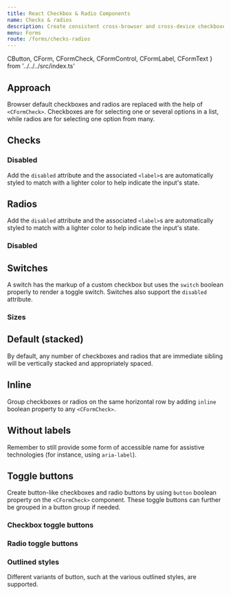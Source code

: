 ```yaml
---
title: React Checkbox & Radio Components
name: Checks & radios
description: Create consistent cross-browser and cross-device checkboxes and radios with our React checkbox, radio, and switch components.
menu: Forms
route: /forms/checks-radios
---
```


  CButton,
  CForm,
  CFormCheck,
  CFormControl,
  CFormLabel,
  CFormText 
} from '../../../src/index.ts'

## Approach

Browser default checkboxes and radios are replaced with the help of `<CFormCheck>`. Checkboxes are for selecting one or several options in a list, while radios are for selecting one option from many.

## Checks

<Playground>
  <CFormCheck id="flexCheckDefault" label="Default checkbox"/>
  <CFormCheck id="flexCheckChecked" label="Checked checkbox" defaultChecked />
</Playground>

<!-- TODO: ## Indeterminate

Checkboxes can utilize the `:indeterminate` pseudo class when manually set via JavaScript (there is no available HTML attribute for specifying it).

<Playground>
  <CFormCheck id="flexCheckIndeterminate" label="Indeterminate checkbox" indeterminate/>
</Playground> -->

### Disabled

Add the `disabled` attribute and the associated `<label>`s are automatically styled to match with a lighter color to help indicate the input's state.

<Playground>
  <CFormCheck label="Disabled checkbox" disabled/>
  <CFormCheck label="Disabled checked checkbox" defaultChecked disabled/>
</Playground>

## Radios

Add the `disabled` attribute and the associated `<label>`s are automatically styled to match with a lighter color to help indicate the input's state.

<Playground>
  <CFormCheck type="radio" name="flexRadioDefault" id="flexRadioDefault1" label="Default radio"/>
  <CFormCheck type="radio" name="flexRadioDefault" id="flexRadioDefault2" label="Checked radio" defaultChecked/>
</Playground>

### Disabled

<Playground>
  <CFormCheck type="radio" name="flexRadioDisabled" id="flexRadioDisabled" label="Disabled radio" disabled/>
  <CFormCheck type="radio" name="flexRadioDisabled" id="flexRadioCheckedDisabled" label="Disabled checked radio" defaultChecked disabled/>
</Playground>

## Switches

A switch has the markup of a custom checkbox but uses the `switch` boolean properly to render a toggle switch. Switches also support the `disabled` attribute.

<Playground>
  <CFormCheck switch label="Default switch checkbox input" id="formSwitchCheckDefault"/>
  <CFormCheck switch label="Checked switch checkbox input" id="formSwitchCheckChecked" defaultChecked/>
  <CFormCheck switch label="Disabled switch checkbox input" id="formSwitchCheckDisabled" disabled/>
  <CFormCheck switch label="Disabled checked switch checkbox input" id="formSwitchCheckCheckedDisabled" defaultChecked disabled/>
</Playground>

### Sizes

<Playground>
  <CFormCheck switch label="Default switch checkbox input" id="formSwitchCheckDefault"/>
  <CFormCheck switch size="lg" label="Large switch checkbox input" id="formSwitchCheckDefaultLg"/>
  <CFormCheck switch size="xl" label="Extra large switch checkbox input" id="formSwitchCheckDefaultXL"/>
</Playground>

## Default (stacked)

By default, any number of checkboxes and radios that are immediate sibling will be vertically stacked and appropriately spaced.

<Playground>
  <CFormCheck id="defaultCheck1" label="Default checkbox"/>
  <CFormCheck id="defaultCheck2" label="Disabled checkbox" disabled/>
</Playground>

<Playground>
  <CFormCheck type="radio" name="exampleRadios" id="exampleRadios1" value="option1" label="Default radio" defaultChecked/>
  <CFormCheck type="radio" name="exampleRadios" id="exampleRadios2" value="option2" label="Second default radio"/>
  <CFormCheck type="radio" name="exampleRadios" id="exampleRadios3" value="option3" label="Disabled radio" disabled/>
</Playground>

## Inline

Group checkboxes or radios on the same horizontal row by adding `inline` boolean property to any `<CFormCheck>`.

<Playground>
  <CFormCheck inline id="inlineCheckbox1" value="option1" label="1"/>
  <CFormCheck inline id="inlineCheckbox2" value="option2" label="2"/>
  <CFormCheck inline id="inlineCheckbox3" value="option3" label="3 (disabled)" disabled/>
</Playground>

<Playground>
  <CFormCheck inline type="radio" name="inlineRadioOptions" id="inlineCheckbox1" value="option1" label="1"/>
  <CFormCheck inline type="radio" name="inlineRadioOptions" id="inlineCheckbox2" value="option2" label="2"/>
  <CFormCheck inline type="radio" name="inlineRadioOptions" id="inlineCheckbox3" value="option3" label="3 (disabled)" disabled/>
</Playground>

## Without labels

Remember to still provide some form of accessible name for assistive technologies (for instance, using `aria-label`).

<Playground>
  <div>
      <CFormCheck id="checkboxNoLabel" value="" aria-label="..."/>
  </div>
  <div>
    <CFormCheck type="radio" name="radioNoLabel" id="radioNoLabel" value="" aria-label="..."/>
  </div>
</Playground>

## Toggle buttons

Create button-like checkboxes and radio buttons by using `button` boolean property on the `<CFormCheck>` component. These toggle buttons can further be grouped in a button group if needed.

### Checkbox toggle buttons

<Playground>
  <CFormCheck button id="btn-check" autoComplete="off" label="Single toggle"/>
</Playground>

<Playground>
  <CFormCheck button id="btn-check-2" autoComplete="off" label="Checked" defaultChecked/>
</Playground>

<Playground>
  <CFormCheck button id="btn-check-3" autoComplete="off" label="Disabled" disabled/>
</Playground>

### Radio toggle buttons

<Playground>
  <CFormCheck button buttonColor="secondary" type="radio" name="options" id="option1" autoComplete="off" label="Checked" defaultChecked/>
  <CFormCheck button buttonColor="secondary" type="radio" name="options" id="option2" autoComplete="off" label="Radio"/>
  <CFormCheck button buttonColor="secondary" type="radio" name="options" id="option3" autoComplete="off" label="Radio" disabled/>
  <CFormCheck button buttonColor="secondary" type="radio" name="options" id="option4" autoComplete="off" label="Radio"/>
</Playground>

### Outlined styles

Different variants of button, such at the various outlined styles, are supported.

<Playground>
  <div> 
    <CFormCheck button buttonColor="primary" buttonVariant="outline" id="btn-check-outlined" autoComplete="off" label="Single toggle"/>
  </div>
  <div>
    <CFormCheck button buttonColor="secondary" buttonVariant="outline" id="btn-check-2-outlined" autoComplete="off" label="Checked" defaultChecked/>
  </div>
  <div>
    <CFormCheck button buttonColor="success" buttonVariant="outline" type="radio" name="options-outlined" id="success-outlined" autoComplete="off" label="Radio" defaultChecked/>
    <CFormCheck button buttonColor="danger" buttonVariant="outline" type="radio" name="options-outlined" id="danger-outlined" autoComplete="off" label="Radio"/>
  </div>
</Playground>